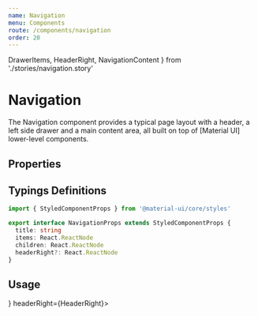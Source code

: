 ```yaml
---
name: Navigation
menu: Components
route: /components/navigation
order: 20
---
```


  DrawerItems,
  HeaderRight,
  NavigationContent
} from './stories/navigation.story'

# Navigation

The Navigation component provides a typical page layout with a header, a left side drawer and a main content area, all built on top of [Material UI] lower-level components.

## Properties

<PropsTable of={NavigationBase} />

## Typings Definitions

```ts
import { StyledComponentProps } from '@material-ui/core/styles'

export interface NavigationProps extends StyledComponentProps {
  title: string
  items: React.ReactNode
  children: React.ReactNode
  headerRight?: React.ReactNode
}
```

## Usage

<Playground>
  <Navigation
    title="Sample navigation"
    items={<DrawerItems />}
    headerRight={HeaderRight}>
    <NavigationContent />
  </Navigation>
</Playground>
